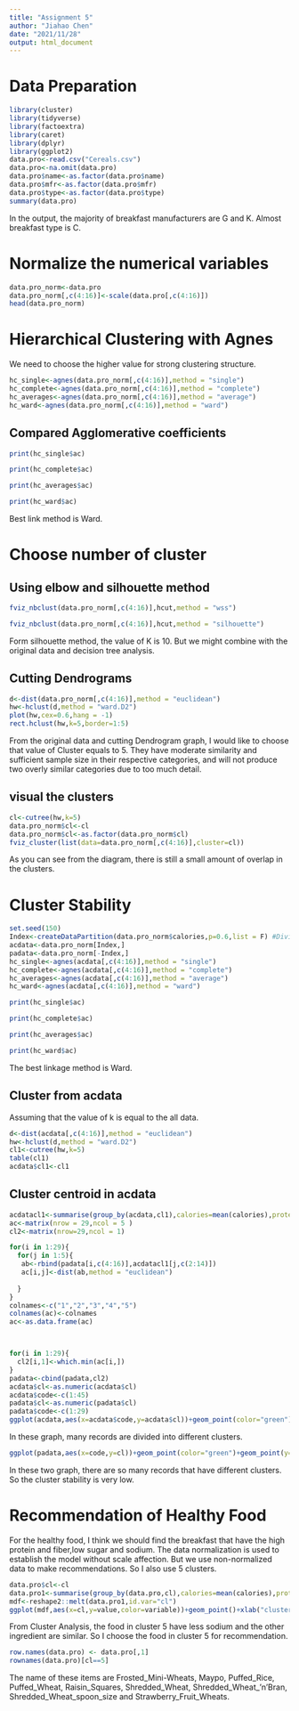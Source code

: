 ---
title: "Assignment 5"
author: "Jiahao Chen"
date: "2021/11/28"
output: html_document
---


# Data Preparation
```{r }
library(cluster)
library(tidyverse)
library(factoextra)
library(caret)
library(dplyr)
library(ggplot2)
data.pro<-read.csv("Cereals.csv")
data.pro<-na.omit(data.pro)
data.pro$name<-as.factor(data.pro$name)
data.pro$mfr<-as.factor(data.pro$mfr)
data.pro$type<-as.factor(data.pro$type)
summary(data.pro)
```

In the output, the majority of breakfast manufacturers are G and K. Almost breakfast type is C.




# Normalize the numerical variables
```{r}
data.pro_norm<-data.pro
data.pro_norm[,c(4:16)]<-scale(data.pro[,c(4:16)])
head(data.pro_norm)

```



# Hierarchical Clustering with Agnes

We need to choose the higher value for strong clustering structure.
```{r}
hc_single<-agnes(data.pro_norm[,c(4:16)],method = "single")
hc_complete<-agnes(data.pro_norm[,c(4:16)],method = "complete")
hc_averages<-agnes(data.pro_norm[,c(4:16)],method = "average")
hc_ward<-agnes(data.pro_norm[,c(4:16)],method = "ward")

```


## Compared Agglomerative coefficients

```{r}
print(hc_single$ac)
```


```{r}
print(hc_complete$ac)
```


```{r}
print(hc_averages$ac)
```


```{r}
print(hc_ward$ac)
```

Best link method is Ward.

# Choose number of cluster

## Using elbow and silhouette method
```{r}
fviz_nbclust(data.pro_norm[,c(4:16)],hcut,method = "wss")
```

```{r}
fviz_nbclust(data.pro_norm[,c(4:16)],hcut,method = "silhouette")
```

Form silhouette method, the value of K is 10. But we might combine with the original data and decision tree analysis.

## Cutting Dendrograms

```{r}
d<-dist(data.pro_norm[,c(4:16)],method = "euclidean")
hw<-hclust(d,method = "ward.D2")
plot(hw,cex=0.6,hang = -1)
rect.hclust(hw,k=5,border=1:5)
```


From the original data and cutting Dendrogram graph, I would like to choose that value of Cluster equals to 5. They have moderate similarity and sufficient sample size in their respective categories, and will not produce two overly similar categories due to too much detail.  


## visual the clusters
```{r}
cl<-cutree(hw,k=5)
data.pro_norm$cl<-cl
data.pro_norm$cl<-as.factor(data.pro_norm$cl)
fviz_cluster(list(data=data.pro_norm[,c(4:16)],cluster=cl))
```

As you can see from the diagram, there is still a small amount of overlap in the clusters.

# Cluster Stability

```{r}
set.seed(150)
Index<-createDataPartition(data.pro_norm$calories,p=0.6,list = F) #Divide the data into 60% and 40%
acdata<-data.pro_norm[Index,]
padata<-data.pro_norm[-Index,]
hc_single<-agnes(acdata[,c(4:16)],method = "single")
hc_complete<-agnes(acdata[,c(4:16)],method = "complete")
hc_averages<-agnes(acdata[,c(4:16)],method = "average")
hc_ward<-agnes(acdata[,c(4:16)],method = "ward")

```



```{r}
print(hc_single$ac)
```


```{r}
print(hc_complete$ac)
```


```{r}
print(hc_averages$ac)
```

```{r}
print(hc_ward$ac)
```


The best linkage method is Ward.

## Cluster from acdata
Assuming that the value of k is equal to the all data.
```{r}
d<-dist(acdata[,c(4:16)],method = "euclidean")
hw<-hclust(d,method = "ward.D2")
cl1<-cutree(hw,k=5)
table(cl1)
acdata$cl1<-cl1

```
## Cluster centroid in acdata

```{r}
acdatacl1<-summarise(group_by(acdata,cl1),calories=mean(calories),protein=mean(protein),fat=mean(fat),sodium=mean(sodium),fiber=mean(fiber),carbo=mean(carbo),sugars=mean(sugars),potass=mean(potass),vitamins=mean(vitamins),shelf=mean(shelf),weight=mean(weight),cups=mean(cups),rating=mean(rating))
ac<-matrix(nrow = 29,ncol = 5 )
cl2<-matrix(nrow=29,ncol = 1)
```

```{r}
for(i in 1:29){
  for(j in 1:5){
   ab<-rbind(padata[i,c(4:16)],acdatacl1[j,c(2:14)])
   ac[i,j]<-dist(ab,method = "euclidean")
  
  }
}
colnames<-c("1","2","3","4","5")
colnames(ac)<-colnames
ac<-as.data.frame(ac)



for(i in 1:29){
  cl2[i,1]<-which.min(ac[i,])
}
padata<-cbind(padata,cl2)
acdata$cl<-as.numeric(acdata$cl)
acdata$code<-c(1:45)
padata$cl<-as.numeric(padata$cl)
padata$code<-c(1:29)
ggplot(acdata,aes(x=acdata$code,y=acdata$cl))+geom_point(color="green")+geom_point(y=acdata$cl1,color="red")+xlab("code")+ylab("cluster")+ggtitle("Cluster difference with All data and Paration A")

```

In these graph, many records are divided into different clusters.


```{r}
ggplot(padata,aes(x=code,y=cl))+geom_point(color="green")+geom_point(y=cl2,color="red")+xlab("code")+ylab("cluster")+ggtitle("Cluster difference with All data and Paration B")
```


In these two graph, there are so many records that have different clusters. So the cluster stability is very low.



# Recommendation of Healthy Food

For the healthy food, I think we should find the breakfast that have the high protein and fiber,low sugar and sodium. The data normalization is used to establish the model without scale affection. But we use non-normalized data to make recommendations. So I also use 5 clusters.



```{r}
data.pro$cl<-cl
data.pro1<-summarise(group_by(data.pro,cl),calories=mean(calories),protein=mean(protein),fat=mean(fat),sodium=mean(sodium),fiber=mean(fiber),carbo=mean(carbo),sugars=mean(sugars),potass=mean(potass),vitamins=mean(vitamins),shelf=mean(shelf),weight=mean(weight),cups=mean(cups),rating=mean(rating))
mdf<-reshape2::melt(data.pro1,id.var="cl")
ggplot(mdf,aes(x=cl,y=value,color=variable))+geom_point()+xlab("cluster")+ggtitle("Cluster Analysis")
```

From Cluster Analysis, the food in cluster 5 have less sodium and the other ingredient are similar. So I choose the food in cluster 5 for recommendation.


```{r}
row.names(data.pro) <- data.pro[,1]
rownames(data.pro)[cl==5]
```

The name of these items are Frosted_Mini-Wheats, Maypo, Puffed_Rice, Puffed_Wheat, Raisin_Squares, Shredded_Wheat,    Shredded_Wheat_'n'Bran, Shredded_Wheat_spoon_size and Strawberry_Fruit_Wheats.  

